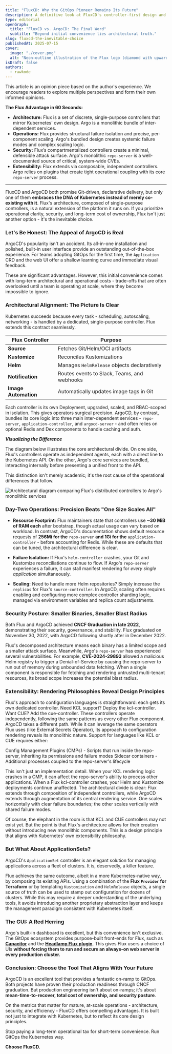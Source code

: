 ```yaml
---
title: "FluxCD: Why the GitOps Pioneer Remains Its Future"
description: A definitive look at FluxCD's controller-first design and why its architectural alignment with Kubernetes offers superior security, efficiency, and operational maturity over ArgoCD.
type: editorial
openGraph:
  title: "FluxCD vs. ArgoCD: The Final Word"
  subtitle: "Beyond initial convenience lies architectural truth."
slug: fluxcd-the-inevitable-choice
publishedAt: 2025-07-15
cover:
  image: "./cover.png"
  alt: "Neon-outline illustration of the Flux logo (diamond with upward arrow) on a dark grid, emitting glowing blue-to-purple streams that flow into a neon Kubernetes wheel inside a hexagon - conveying a dynamic GitOps pipeline from Flux to Kubernetes."
isDraft: false
authors:
  - rawkode
---
```



<Aside variant="info">
This article is an opinion piece based on the author's experience. We encourage readers to explore multiple perspectives and form their own informed opinions.
</Aside>

**The Flux Advantage in 60 Seconds:**
* **Architecture:** Flux is a set of discrete, single-purpose controllers that mirror Kubernetes' own design. Argo is a monolithic bundle of inter-dependent services.
* **Operations:** Flux provides structural failure isolation and precise, per-component scaling. Argo's bundled design creates systemic failure modes and complex scaling logic.
* **Security:** Flux’s compartmentalized controllers create a minimal, defensible attack surface. Argo's monolithic `repo-server` is a well-documented source of critical, system-wide CVEs.
* **Extensibility:** Flux extends via composable, independent controllers. Argo relies on plugins that create tight operational coupling with its core `repo-server` process.

---

FluxCD and ArgoCD both promise Git-driven, declarative delivery, but only one of them **embraces the DNA of Kubernetes instead of merely co-existing with it**. Flux's architecture, composed of single-purpose controllers, is a natural extension of the platform it runs on. If you prioritize operational clarity, security, and long-term cost of ownership, Flux isn't just another option - it's the inevitable choice.

### Let's Be Honest: The Appeal of ArgoCD is Real

ArgoCD's popularity isn't an accident. Its all-in-one installation and polished, built-in user interface provide an outstanding out-of-the-box experience. For teams adopting GitOps for the first time, the `Application` CRD and the web UI offer a shallow learning curve and immediate visual feedback.

These are significant advantages. However, this initial convenience comes with long-term architectural and operational costs - trade-offs that are often overlooked until a team is operating at scale, where they become impossible to ignore.

### Architectural Alignment: The Picture Is Clear

Kubernetes succeeds because every task - scheduling, autoscaling, networking - is handled by a dedicated, single-purpose controller. Flux extends this contract seamlessly.

| Flux Controller     | Purpose                                       |
| ------------------- | --------------------------------------------- |
| **Source** | Fetches Git/Helm/OCI artifacts                |
| **Kustomize** | Reconciles Kustomizations                     |
| **Helm** | Manages `HelmRelease` objects declaratively     |
| **Notification** | Routes events to Slack, Teams, and webhooks   |
| **Image Automation**| Automatically updates image tags in Git       |

Each controller is its own Deployment, upgraded, scaled, and RBAC-scoped in isolation. This gives operators surgical precision. ArgoCD, by contrast, bundles its core logic into three main inter-dependent services - `repo-server`, `application-controller`, and `argocd-server` - and often relies on optional Redis and Dex components to handle caching and auth.

***Visualizing the Difference***

The diagram below illustrates the core architectural divide. On one side, Flux's controllers operate as independent agents, each with a direct line to the Kubernetes API. On the other, Argo's core services are bundled, interacting internally before presenting a unified front to the API.

This distinction isn't merely academic; it's the root cause of the operational differences that follow.

![Architectural diagram comparing Flux's distributed controllers to Argo's monolithic services](./comparison.png)

### Day-Two Operations: Precision Beats "One Size Scales All"

- **Resource Footprint:** Flux maintainers state that controllers use **~30 MiB of RAM each** after bootstrap, though actual usage can vary based on workload. In contrast, ArgoCD's documentation shows default resource requests of **256Mi for the** `repo-server` **and 1Gi for the** `application-controller` - before accounting for Redis. While these are defaults that can be tuned, the architectural difference is clear.

- **Failure Isolation:** If Flux's `helm-controller` crashes, your Git and Kustomize reconciliations continue to flow. If Argo's `repo-server` experiences a failure, it can stall manifest rendering for *every single application* simultaneously.

- **Scaling:** Need to handle more Helm repositories? Simply increase the `replicas` for Flux's `source-controller`. In ArgoCD, scaling often requires enabling and configuring more complex controller sharding logic, managed via environment variables and replica count adjustments.

### Security Posture: Smaller Binaries, Smaller Blast Radius

Both Flux and ArgoCD achieved **CNCF Graduation in late 2022**, demonstrating their security, governance, and stability. Flux graduated on November 30, 2022, with ArgoCD following shortly after in December 2022.

Flux's decomposed architecture means each binary has a limited scope and a smaller attack surface. Meanwhile, Argo's `repo-server` has experienced several vulnerabilities. For example, **CVE-2024-29893** allowed a malicious Helm registry to trigger a Denial-of-Service by causing the repo-server to run out of memory during unbounded data fetching. When a single component is responsible for fetching and rendering untrusted multi-tenant resources, its broad scope increases the potential blast radius.


### Extensibility: Rendering Philosophies Reveal Design Principles

Flux's approach to configuration languages is straightforward: each gets its own dedicated controller. Need KCL support? Deploy the kcl-controller. Want CUE? Add the cue-controller. These controllers operate independently, following the same patterns as every other Flux component.
ArgoCD takes a different path. While it can leverage the same operators Flux uses (like External Secrets Operator), its approach to configuration rendering reveals its monolithic nature. Support for languages like KCL or CUE requires either:

Config Management Plugins (CMPs) - Scripts that run inside the repo-server, inheriting its permissions and failure modes
Sidecar containers - Additional processes coupled to the repo-server's lifecycle

This isn't just an implementation detail. When your KCL rendering logic crashes in a CMP, it can affect the repo-server's ability to process other applications. When a Flux kcl-controller crashes, your Helm and Kustomize deployments continue unaffected.
The architectural divide is clear: Flux extends through composition of independent controllers, while ArgoCD extends through augmentation of its central rendering service. One scales horizontally with clear failure boundaries; the other scales vertically with shared failure modes.

Of course, the elephant in the room is that KCL and CUE controllers may not exist yet. But the point is that Flux's architecture allows for their creation without introducing new monolithic components. This is a design principle that aligns with Kubernetes' own extensibility philosophy.

### But What About ApplicationSets?

ArgoCD's `ApplicationSet` controller is an elegant solution for managing applications across a fleet of clusters. It is, deservedly, a killer feature.

Flux achieves the same outcome, albeit in a more Kubernetes-native way, by composing its existing APIs. Using a combination of the **Flux `Provider` for Terraform** or by templating `Kustomization` and `HelmRelease` objects, a single source of truth can be used to stamp out configuration for dozens of clusters. While this may require a deeper understanding of the underlying tools, it avoids introducing another proprietary abstraction layer and keeps the management paradigm consistent with Kubernetes itself.

### The GUI: A Red Herring

Argo's built-in dashboard is excellent, but this convenience isn't exclusive. The GitOps ecosystem provides purpose-built front-ends for Flux, such as **[Capacitor](https://github.com/gimlet-io/capacitor)** and the **[Headlamp Flux plugin](https://github.com/headlamp-k8s/plugins/tree/main/flux)**. This gives Flux users a choice of UIs **without forcing them to run and secure an always-on web server in every production cluster.**

### Conclusion: Choose the Tool That Aligns With Your Future

ArgoCD is an excellent tool that provides a fantastic on-ramp to GitOps. Both projects have proven their production readiness through CNCF graduation. But production engineering isn't about on-ramps; it's about **mean-time-to-recover, total cost of ownership, and security posture**.

On the metrics that matter for mature, at-scale operations - architecture, security, and efficiency - FluxCD offers compelling advantages. It is built not just to integrate with Kubernetes, but to reflect its core design principles.

Stop paying a long-term operational tax for short-term convenience. Run GitOps the Kubernetes way.

**Choose FluxCD.**
